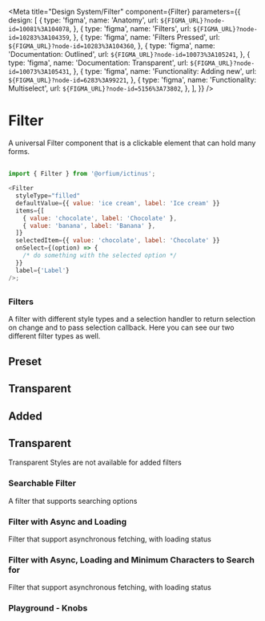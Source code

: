 

<Meta
  title="Design System/Filter"
  component={Filter}
  parameters={{
    design: [
      {
        type: 'figma',
        name: 'Anatomy',
        url: `${FIGMA_URL}?node-id=10081%3A104078`,
      },
      {
        type: 'figma',
        name: 'Filters',
        url: `${FIGMA_URL}?node-id=10283%3A104359`,
      },
      {
        type: 'figma',
        name: 'Filters Pressed',
        url: `${FIGMA_URL}?node-id=10283%3A104360`,
      },
      {
        type: 'figma',
        name: 'Documentation: Outlined',
        url: `${FIGMA_URL}?node-id=10073%3A105241`,
      },
      {
        type: 'figma',
        name: 'Documentation: Transparent',
        url: `${FIGMA_URL}?node-id=10073%3A105431`,
      },
      {
        type: 'figma',
        name: 'Functionality: Adding new',
        url: `${FIGMA_URL}?node-id=6283%3A99221`,
      },
      {
        type: 'figma',
        name: 'Functionality: Multiselect',
        url: `${FIGMA_URL}?node-id=5156%3A73802`,
      },
    ],
  }}
/>

# Filter

A universal Filter component that is a clickable element that can hold many forms.

##

```js
import { Filter } from '@orfium/ictinus';

<Filter
  styleType="filled"
  defaultValue={{ value: 'ice cream', label: 'Ice cream' }}
  items={[
    { value: 'chocolate', label: 'Chocolate' },
    { value: 'banana', label: 'Banana' },
  ]}
  selectedItem={{ value: 'chocolate', label: 'Chocolate' }}
  onSelect={(option) => {
    /* do something with the selected option */
  }}
  label={'Label'}
/>;
```

##

<Props of={Filter} />

### Filters

A filter with different style types and a selection handler to return selection on change and to pass selection callback.
Here you can see our two different filter types as well.

<Preview>
  <Story name="Preset Filter">
    <h2>Preset</h2>
    <Stack isVertical>
      <FilterShowcase styleType="filled" />
      <FilterShowcase styleType="filled" buttonType={'secondary'} />
    </Stack>
    <h2>Transparent</h2>
    <Stack isVertical>
      <FilterShowcase styleType="transparent" />
      <FilterShowcase styleType="transparent" buttonType={'secondary'} />
    </Stack>
  </Story>
  <Story name="Added Filter">
    <h2>Added</h2>
    <Stack isVertical>
      <FilterShowcase styleType="filled" filterType={'added'} />
      <FilterShowcase styleType="filled" filterType={'added'} buttonType={'secondary'} />
    </Stack>
    <h2>Transparent</h2>
    <div>Transparent Styles are not available for added filters</div>
  </Story>
</Preview>

### Searchable Filter

A filter that supports searching options

<Preview>
  <Story name="Searchable Filter">
    <Stack>
      <FilterShowcase styleType="filled" isSearchable />
    </Stack>
  </Story>
</Preview>

### Filter with Async and Loading

Filter that support asynchronous fetching, with loading status

<Preview>
  <Story name="Async Filter">
    <AsyncFilterShowcase />
  </Story>
</Preview>

### Filter with Async, Loading and Minimum Characters to Search for

Filter that support asynchronous fetching, with loading status

<Preview>
  <Story name="Async Filter with min characters">
    <AsyncFilterShowcase minCharactersToSearch={3} />
  </Story>
</Preview>

### Playground - Knobs

<Preview>
  <Story name="Dynamic Filter Props" parameters={{ decorators: [withKnobs] }}>
    <FilterShowcase
      items={[
        { value: 'apple', label: 'Apple' },
        { value: 'orange', label: 'Orange' },
        { value: 'banana', label: 'Banana' },
      ]}
      label={text('text', 'you can change me')}
      selectedItem={select('selectedItem', [
        { value: 'apple', label: 'Apple' },
        { value: 'orange', label: 'Orange' },
        { value: 'banana', label: 'Banana' },
      ])}
      defaultValue={
        (select('defaultValue', [
          { value: 'peach', label: 'Peach' },
          { value: 'watermelon', label: 'Watermelon' },
        ]),
        { value: 'peach', label: 'Peach' })
      }
      styleType={select('styleType', ['filled', 'transparent'], 'filled')}
      filterType={select('filterType', ['preset', 'added'], 'preset')}
      isSearchable={boolean('isSearchable', false)}
      buttonType={select('buttonType', ['primary', 'secondary'], 'primary')}
    />
  </Story>
</Preview>
